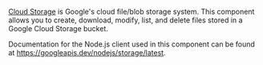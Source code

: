 [Cloud Storage](https://cloud.google.com/storage) is Google's cloud file/blob storage system.
This component allows you to create, download, modify, list, and delete files stored in a Google Cloud Storage bucket.

Documentation for the Node.js client used in this component can be found at https://googleapis.dev/nodejs/storage/latest.
